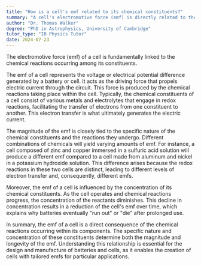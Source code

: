 ```yaml
---
title: "How is a cell's emf related to its chemical constituents?"
summary: "A cell's electromotive force (emf) is directly related to the chemical reactions occurring within its chemical constituents."
author: "Dr. Thomas Walker"
degree: "PhD in Astrophysics, University of Cambridge"
tutor_type: "IB Physics Tutor"
date: 2024-07-23
---
```


The electromotive force (emf) of a cell is fundamentally linked to the chemical reactions occurring among its constituents.

The emf of a cell represents the voltage or electrical potential difference generated by a battery or cell. It acts as the driving force that propels electric current through the circuit. This force is produced by the chemical reactions taking place within the cell. Typically, the chemical constituents of a cell consist of various metals and electrolytes that engage in redox reactions, facilitating the transfer of electrons from one constituent to another. This electron transfer is what ultimately generates the electric current.

The magnitude of the emf is closely tied to the specific nature of the chemical constituents and the reactions they undergo. Different combinations of chemicals will yield varying amounts of emf. For instance, a cell composed of zinc and copper immersed in a sulfuric acid solution will produce a different emf compared to a cell made from aluminum and nickel in a potassium hydroxide solution. This difference arises because the redox reactions in these two cells are distinct, leading to different levels of electron transfer and, consequently, different emfs.

Moreover, the emf of a cell is influenced by the concentration of its chemical constituents. As the cell operates and chemical reactions progress, the concentration of the reactants diminishes. This decline in concentration results in a reduction of the cell's emf over time, which explains why batteries eventually "run out" or "die" after prolonged use.

In summary, the emf of a cell is a direct consequence of the chemical reactions occurring within its components. The specific nature and concentration of these constituents determine both the magnitude and longevity of the emf. Understanding this relationship is essential for the design and manufacture of batteries and cells, as it enables the creation of cells with tailored emfs for particular applications.
    